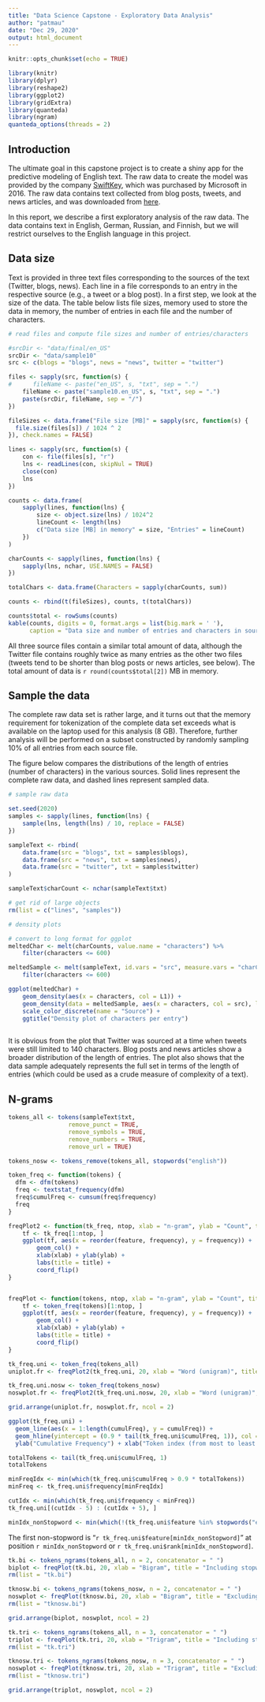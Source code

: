 ```yaml
---
title: "Data Science Capstone - Exploratory Data Analysis"
author: "patmau"
date: "Dec 29, 2020"
output: html_document
---
```


```r
knitr::opts_chunk$set(echo = TRUE)

library(knitr)
library(dplyr)
library(reshape2)
library(ggplot2)
library(gridExtra)
library(quanteda)
library(ngram)
quanteda_options(threads = 2)

```

## Introduction

The ultimate goal in this capstone project is to create a shiny app for the predictive modeling of English text. The raw data to create the model was provided by the company [SwiftKey](http://swiftkey.com), which was purchased by Microsoft in 2016. The raw data contains text collected from blog posts, tweets, and news articles, and was downloaded from [here](https://d396qusza40orc.cloudfront.net/dsscapstone/dataset/Coursera-SwiftKey.zip).

In this report, we describe a first exploratory analysis of the raw data. The data contains text in English, German, Russian, and Finnish, but we will restrict ourselves to the English language in this project.


## Data size

Text is provided in three text files corresponding to the sources of the text (Twitter, blogs, news). Each line in a file corresponds to an entry in the respective source (e.g., a tweet or a blog post).
In a first step, we look at the size of the data. The table below lists file sizes, memory used to store the data in memory, the number of entries in each file and the number of characters.

```r

# read files and compute file sizes and number of entries/characters

#srcDir <- "data/final/en_US"
srcDir <- "data/sample10"
src <- c(blogs = "blogs", news = "news", twitter = "twitter")

files <- sapply(src, function(s) {
#      fileName <- paste("en_US", s, "txt", sep = ".")
    fileName <- paste("sample10.en_US", s, "txt", sep = ".")
    paste(srcDir, fileName, sep = "/")
})

fileSizes <- data.frame("File size [MB]" = sapply(src, function(s) {
  file.size(files[s]) / 1024 ^ 2
}), check.names = FALSE)

lines <- sapply(src, function(s) {
    con <- file(files[s], "r")
    lns <- readLines(con, skipNul = TRUE)
    close(con)
    lns
})

counts <- data.frame(
    sapply(lines, function(lns) {
        size <- object.size(lns) / 1024^2
        lineCount <- length(lns)
        c("Data size [MB] in memory" = size, "Entries" = lineCount)
    }) 
)

charCounts <- sapply(lines, function(lns) {
    sapply(lns, nchar, USE.NAMES = FALSE)
})

totalChars <- data.frame(Characters = sapply(charCounts, sum))

counts <- rbind(t(fileSizes), counts, t(totalChars))

counts$total <- rowSums(counts)
kable(counts, digits = 0, format.args = list(big.mark = ' '),
      caption = "Data size and number of entries and characters in source files")

```

All three source files contain a similar total amount of data, although the Twitter file contains roughly twice as many entries as the other two files (tweets tend to be shorter than blog posts or news articles, see below).
The total amount of data is `r round(counts$total[2])` MB in memory. 


## Sample the data

The complete raw data set is rather large, and it turns out that the memory requirement for tokenization of the complete data set exceeds what is available on the laptop used for this analysis (8 GB).
Therefore, further analysis will be performed on a subset constructed by randomly sampling 10% of all entries from each source file. 

The figure below compares the distributions of the length of entries (number of characters) in the various sources. Solid lines represent the complete raw data, and dashed lines represent sampled data.

```r
# sample raw data

set.seed(2020)
samples <- sapply(lines, function(lns) {
    sample(lns, length(lns) / 10, replace = FALSE)
})

sampleText <- rbind(
    data.frame(src = "blogs", txt = samples$blogs),
    data.frame(src = "news", txt = samples$news),
    data.frame(src = "twitter", txt = samples$twitter)
)

sampleText$charCount <- nchar(sampleText$txt)

# get rid of large objects
rm(list = c("lines", "samples"))

```

```r
# density plots

# convert to long format for ggplot
meltedChar <- melt(charCounts, value.name = "characters") %>%
    filter(characters <= 600)

meltedSample <- melt(sampleText, id.vars = "src", measure.vars = "charCount", value.name = "characters") %>%
    filter(characters <= 600)

ggplot(meltedChar) +
    geom_density(aes(x = characters, col = L1)) +
    geom_density(data = meltedSample, aes(x = characters, col = src), linetype = 2) +
    scale_color_discrete(name = "Source") +
    ggtitle("Density plot of characters per entry")
  
```

It is obvious from the plot that Twitter was sourced at a time when tweets were still limited to 140 characters. Blog posts and news articles show a broader distribution of the length of entries. 
The plot also shows that the data sample adequately represents the full set in terms of the length of entries (which could be used as a crude measure of complexity of a text). 

## N-grams

```r
tokens_all <- tokens(sampleText$txt,
                 remove_punct = TRUE,
                 remove_symbols = TRUE,
                 remove_numbers = TRUE,
                 remove_url = TRUE)

tokens_nosw <- tokens_remove(tokens_all, stopwords("english"))
```

```r
token_freq <- function(tokens) {
  dfm <- dfm(tokens)
  freq <- textstat_frequency(dfm)
  freq$cumulFreq <- cumsum(freq$frequency)
  freq
}

freqPlot2 <- function(tk_freq, ntop, xlab = "n-gram", ylab = "Count", title = NULL) {
    tf <- tk_freq[1:ntop, ]
    ggplot(tf, aes(x = reorder(feature, frequency), y = frequency)) +
        geom_col() +
        xlab(xlab) + ylab(ylab) +
        labs(title = title) +
        coord_flip()
}


freqPlot <- function(tokens, ntop, xlab = "n-gram", ylab = "Count", title = NULL) {
    tf <- token_freq(tokens)[1:ntop, ]
    ggplot(tf, aes(x = reorder(feature, frequency), y = frequency)) +
        geom_col() +
        xlab(xlab) + ylab(ylab) +
        labs(title = title) +
        coord_flip()
}
```

```r
tk_freq.uni <- token_freq(tokens_all)
uniplot.fr <- freqPlot2(tk_freq.uni, 20, xlab = "Word (unigram)", title = "Including stopwords")

tk_freq.uni.nosw <- token_freq(tokens_nosw)
noswplot.fr <- freqPlot2(tk_freq.uni.nosw, 20, xlab = "Word (unigram)", title = "Excluding stopwords")

grid.arrange(uniplot.fr, noswplot.fr, ncol = 2)

ggplot(tk_freq.uni) +
  geom_line(aes(x = 1:length(cumulFreq), y = cumulFreq)) +
  geom_hline(yintercept = (0.9 * tail(tk_freq.uni$cumulFreq, 1)), col = "blue", linetype = "dashed") +
  ylab("Cumulative Frequency") + xlab("Token index (from most to least occurring)")

totalTokens <- tail(tk_freq.uni$cumulFreq, 1)
totalTokens

minFreqIdx <- min(which(tk_freq.uni$cumulFreq > 0.9 * totalTokens))
minFreq <- tk_freq.uni$frequency[minFreqIdx]

cutIdx <- min(which(tk_freq.uni$frequency < minFreq))
tk_freq.uni[(cutIdx - 5) : (cutIdx + 5), ]
```

```r
minIdx_nonStopword <- min(which(!(tk_freq.uni$feature %in% stopwords("english"))))
```

The first non-stopword is "`r tk_freq.uni$feature[minIdx_nonStopword]`" at position `r minIdx_nonStopword` or `r tk_freq.uni$rank[minIdx_nonStopword]`.



```r

tk.bi <- tokens_ngrams(tokens_all, n = 2, concatenator = " ")
biplot <- freqPlot(tk.bi, 20, xlab = "Bigram", title = "Including stopwords")
rm(list = "tk.bi")

tknosw.bi <- tokens_ngrams(tokens_nosw, n = 2, concatenator = " ")
noswplot <- freqPlot(tknosw.bi, 20, xlab = "Bigram", title = "Excluding stopwords")
rm(list = "tknosw.bi")

grid.arrange(biplot, noswplot, ncol = 2)
```

```r

tk.tri <- tokens_ngrams(tokens_all, n = 3, concatenator = " ")
triplot <- freqPlot(tk.tri, 20, xlab = "Trigram", title = "Including stopwords")
rm(list = "tk.tri")

tknosw.tri <- tokens_ngrams(tokens_nosw, n = 3, concatenator = " ")
noswplot <- freqPlot(tknosw.tri, 20, xlab = "Trigram", title = "Excluding stopwords")
rm(list = "tknosw.tri")

grid.arrange(triplot, noswplot, ncol = 2)

```
